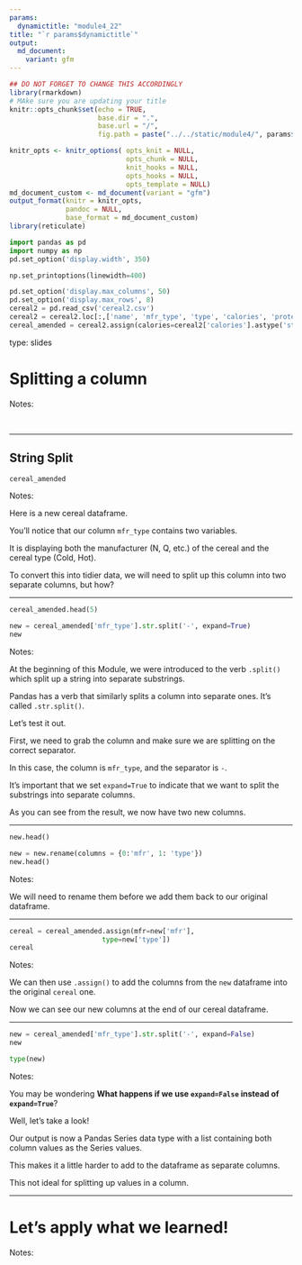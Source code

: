 ```yaml
---
params:
  dynamictitle: "module4_22"
title: "`r params$dynamictitle`"
output: 
  md_document:
    variant: gfm
---
```



```r
## DO NOT FORGET TO CHANGE THIS ACCORDINGLY 
library(rmarkdown)
# MAke sure you are updating your title 
knitr::opts_chunk$set(echo = TRUE,
                      base.dir = ".", 
                      base.url = "/",
                      fig.path = paste("../../static/module4/", params$dynamictitle,"/", sep = ""))

knitr_opts <- knitr_options( opts_knit = NULL,
                             opts_chunk = NULL,
                             knit_hooks = NULL,
                             opts_hooks = NULL,
                             opts_template = NULL)
md_document_custom <- md_document(variant = "gfm")
output_format(knitr = knitr_opts,
              pandoc = NULL,
              base_format = md_document_custom)
library(reticulate)

```


```python
import pandas as pd
import numpy as np
pd.set_option('display.width', 350)

np.set_printoptions(linewidth=400)

pd.set_option('display.max_columns', 50)
pd.set_option('display.max_rows', 8)
cereal2 = pd.read_csv('cereal2.csv')
cereal2 = cereal2.loc[:,['name', 'mfr_type', 'type', 'calories', 'protein','fiber', 'fat',  'carbo',  'rating' ]].assign(hot=cereal2['type'] == 'Hot').drop(columns='type')
cereal_amended = cereal2.assign(calories=cereal2['calories'].astype('str'))
```


type: slides


# Splitting a column

Notes: 

<br>

---

## String Split 

```python
cereal_amended
```



Notes: 

Here is a new cereal dataframe. 

You'll notice that our column `mfr_type` contains two variables.

It is displaying both the manufacturer (N, Q, etc.) of the cereal and the cereal type (Cold, Hot). 

To convert this into tidier data, we will need to split up this column into two separate columns, but how?



---

```python
cereal_amended.head(5)
```


```python
new = cereal_amended['mfr_type'].str.split('-', expand=True)
new 
```

Notes: 

At the beginning of this Module, we were introduced to the verb `.split()` which split up a string into separate substrings. 

Pandas has a verb that similarly splits a column into separate ones. It's called `.str.split()`.

Let's test it out.

First, we need to grab the column and make sure we are splitting on the correct separator. 

In this case, the column is `mfr_type`, and the separator is `-`.   

It's important that we set `expand=True` to indicate that we want to split the substrings into separate columns.

As you can see from the result, we now have two new columns.

---

```python
new.head()
```

```python
new = new.rename(columns = {0:'mfr', 1: 'type'})
new.head()
```


Notes: 

We will need to rename them before we add them back to our original dataframe. 

---




```python
cereal = cereal_amended.assign(mfr=new['mfr'],
                       type=new['type'])
cereal
```



Notes: 

We can then use `.assign()` to add the columns from the `new` dataframe into the original `cereal` one.

Now we can see our new columns at the end of our cereal dataframe.

---

```python
new = cereal_amended['mfr_type'].str.split('-', expand=False)
new 
```


```python
type(new)
```



Notes:

You may be wondering **What happens if we use `expand=False` instead of `expand=True`**? 

Well, let's take a look!

Our output is now a Pandas Series data type with a list containing both column values as the Series values.

This makes it a little harder to add to the dataframe as separate columns. 

This not ideal for splitting up values in a column.  

---

# Let’s apply what we learned!

Notes: 

<br>